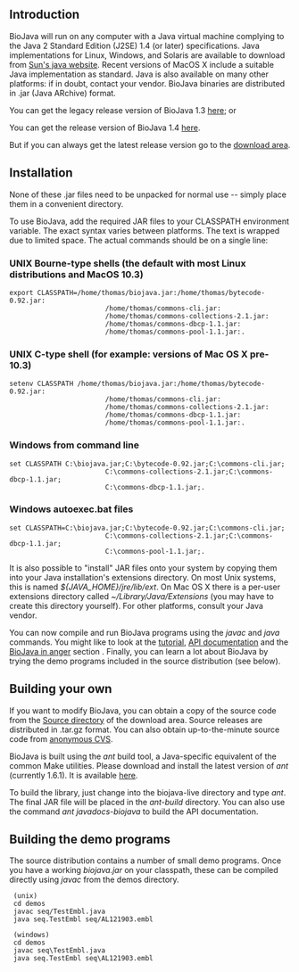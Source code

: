 == Introduction ==

BioJava will run on any computer with a Java virtual machine complying to the Java 2 Standard Edition (J2SE) 1.4 (or later) specifications. Java implementations for Linux, Windows, and Solaris are available to download from [http://java.sun.com Sun's java website]. Recent versions of MacOS X include a suitable Java implementation as standard. Java is also available on many other platforms: if in doubt, contact your vendor. BioJava binaries are distributed in .jar (Java ARchive) format.

You can get the legacy release version of BioJava 1.3 [[Biojava:Download 1.3|here]]; or

You can get the release version of BioJava 1.4 [[Biojava:Download 1.4|here]].

But if you can always get the latest release version go to the [http://www.biojava.org/download download area].

== Installation ==

None of these .jar files need to be unpacked for normal use -- simply place them in a convenient directory.

To use BioJava, add the required JAR files to your CLASSPATH environment variable. The exact syntax varies between platforms. The text is wrapped due to limited space. The actual commands should be on a single line:

=== UNIX Bourne-type shells (the default with most Linux distributions and MacOS 10.3) ===

 export CLASSPATH=/home/thomas/biojava.jar:/home/thomas/bytecode-0.92.jar:
                         /home/thomas/commons-cli.jar:
                         /home/thomas/commons-collections-2.1.jar:
                         /home/thomas/commons-dbcp-1.1.jar:
                         /home/thomas/commons-pool-1.1.jar:.

=== UNIX C-type shell (for example: versions of Mac OS X pre-10.3)===

 setenv CLASSPATH /home/thomas/biojava.jar:/home/thomas/bytecode-0.92.jar:
                         /home/thomas/commons-cli.jar:
                         /home/thomas/commons-collections-2.1.jar:
                         /home/thomas/commons-dbcp-1.1.jar:
                         /home/thomas/commons-pool-1.1.jar:.

=== Windows from command line ===

 set CLASSPATH C:\biojava.jar;C:\bytecode-0.92.jar;C:\commons-cli.jar;
                         C:\commons-collections-2.1.jar;C:\commons-dbcp-1.1.jar;
                         C:\commons-dbcp-1.1.jar;.

=== Windows autoexec.bat files ===

 set CLASSPATH=C:\biojava.jar;C:\bytecode-0.92.jar;C:\commons-cli.jar;
                         C:\commons-collections-2.1.jar;C:\commons-dbcp-1.1.jar;
                         C:\commons-pool-1.1.jar;.

It is also possible to "install" JAR files onto your system by copying them into your Java installation's extensions directory. On most Unix systems, this is named ''${JAVA_HOME}/jre/lib/ext''. On Mac OS X there is a per-user extensions directory called ''~/Library/Java/Extensions'' (you may have to create this directory yourself). For other platforms, consult your Java vendor.

You can now compile and run BioJava programs using the ''javac'' and ''java'' commands. You might like to look at the [[BioJava:Tutorial|tutorial]], [http://www.biojava.org/docs/api/index.html API documentation] and the [[BioJava:Cookbook |BioJava in anger]] section . Finally, you can learn a lot about BioJava by trying the demo programs included in the source distribution (see below).

==  Building your own ==

If you want to modify BioJava, you can obtain a copy of the source code from the [http://www.biojava.org/download/source Source directory] of the download area. Source releases are distributed in .tar.gz format. You can also obtain up-to-the-minute source code from [http://cvs.biojava.org anonymous CVS].

BioJava is built using the ''ant'' build tool, a Java-specific equivalent of the common Make utilities. Please download and install the latest version of ''ant'' (currently 1.6.1). It is available [http://ant.apache.org here].

To build the library, just change into the biojava-live directory and type ''ant''. The final JAR file will be placed in the ''ant-build'' directory. You can also use the command ''ant javadocs-biojava'' to build the API documentation.

== Building the demo programs ==

The source distribution contains a number of small demo programs. Once you have a working ''biojava.jar'' on your classpath, these can be compiled directly using ''javac'' from the demos directory.

  (unix)
  cd demos
  javac seq/TestEmbl.java
  java seq.TestEmbl seq/AL121903.embl
  
  (windows)
  cd demos
  javac seq\TestEmbl.java
  java seq.TestEmbl seq\AL121903.embl